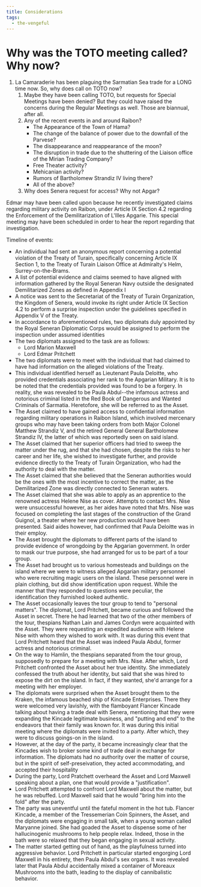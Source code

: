 ```yaml
---
title: Considerations
tags:
  - the-vengeful
---
```


# Why was the TOTO meeting called? Why now?

1. La Camaraderie has been plaguing the Sarmatian Sea trade for a LONG time now.
   So, why does call on TOTO now?
   1. Maybe they have been calling TOTO, but requests for Special Meetings have
      been denied? But they could have raised the concerns during the Regular
      Meetings as well. Those are biannual, after all.
   2. Any of the recent events in and around Raibon?
      - The Appearance of the Town of Hama?
      - The change of the balance of power due to the downfall of the Parvese?
      - The disappearance and reappearance of the moon?
      - The disruption in trade due to the shuttering of the Liaison office of
        the Mirian Trading Company?
      - Free Theater activity?
      - Mehicanian activity?
      - Rumors of Bartholomew Strandiz IV living there?
      - All of the above?
   3. Why does Senera request for access? Why not Apgar?

Edmar may have been called upon because he recently investigated claims
regarding military activity on Raibon, under Article IX Section 4.2 regarding
the Enforcement of the Demilitarization of L'Illes Apgarie. This special meeting
may have been scheduled in order to hear the report regarding that
investigation.

Timeline of events:

- An individual had sent an anonymous report concerning a potential violation of
  the Treaty of Turain, specifically concerning Article IX Section 1, to the
  Treaty of Turain Liaison Office at Admiralty's Helm, Surrey-on-the-Brams.
- A list of potential evidence and claims seemed to have aligned with
  information gathered by the Royal Seneran Navy outside the designated
  Demilitarized Zones as defined in Appendix I
- A notice was sent to the Secretariat of the Treaty of Turain Organization, the
  Kingdom of Senera, would invoke its right under Article IX Section 4.2 to
  perform a surprise inspection under the guidelines specified in Appendix V of
  the Treaty.
- In accordance to aforementioned rules, two diplomats duly appointed by the
  Royal Seneran Diplomatic Corps would be assigned to perform the inspection
  under assumed identities
- The two diplomats assigned to the task are as follows:
  - Lord Marion Maxwell
  - Lord Edmar Pritchett
- The two diplomats were to meet with the individual that had claimed to have
  had information on the alleged violations of the Treaty.
- This individual identified herself as Lieutenant Paula Deloitte, who provided
  credentials associating her rank to the Apgarian Military. It is to be noted
  that the credentials provided was found to be a forgery. In reality, she was
  revealed to be Paula Abdul--the infamous actress and notorious criminal listed
  in the Red Book of Dangerous and Wanted Criminals of Sarmatia. Heretofore, she
  will be referred to as the Asset.
- The Asset claimed to have gained access to confidential information regarding
  military operations in Raibon Island, which involved mercenary groups who may
  have been taking orders from both Major Colonel Matthew Strandiz V, and the
  retired General General Bartholomew Strandiz IV, the latter of which was
  reportedly seen on said island.
- The Asset claimed that her superior officers had tried to sweep the matter
  under the rug, and that she had chosen, despite the risks to her career and
  her life, she wished to investigate further, and provide evidence directly to
  the Treaty of Turain Organization, who had the authority to deal with the
  matter.
- The Asset claimed that she believed that the Seneran authorities would be the
  ones with the most incentive to correct the matter, as the Demilitarized Zone
  was directly connected to Seneran waters.
- The Asset claimed that she was able to apply as an apprentice to the renowned
  actress Helene Nise as cover. Attempts to contact Mrs. Nise were unsuccessful
  however, as her aides have noted that Mrs. Nise was focused on completing the
  last stages of the construction of the Grand Guignol, a theater where her new
  production would have been presented. Said aides however, had confirmed that
  Paula Deloitte was in their employ.
- The Asset brought the diplomats to different parts of the island to provide
  evidence of wrongdoing by the Apgarian government. In order to mask our true
  purpose, she had arranged for us to be part of a tour group.
- The Asset had brought us to various homesteads and buildings on the island
  where we were to witness alleged Apgarian military personnel who were
  recruiting magic users on the island. These personnel were in plain clothing,
  but did show identification upon request. While the manner that they responded
  to questions were peculiar, the identification they furnished looked
  authentic.
- The Asset occasionally leaves the tour group to tend to "personal matters".
  The diplomat, Lord Pritchett, became curious and followed the Asset in secret.
  There he had learned that two of the other members of the tour, thespians
  Nathan Lain and James Cordyn were acquainted with the Asset. They were
  requesting an expedited audience with Helene Nise with whom they wished to
  work with. It was during this event that Lord Pritchett heard that the Asset
  was indeed Paula Abdul, former actress and notorious criminal.
- On the way to Hamlin, the thespians separated from the tour group, supposedly
  to prepare for a meeting with Mrs. Nise. After which, Lord Pritchett
  confronted the Asset about her true identity. She immediately confessed the
  truth about her identity, but said that she was hired to expose the dirt on
  the island. In fact, if they wanted, she'd arrange for a meeting with her
  employer.
- The diplomats were surprised when the Asset brought them to the Kraken, the
  infamous beached ship of Kincade Enterprises. There they were welcomed very
  lavishly, with the flamboyant Flancer Kincade talking about having a trade
  deal with Senera, mentioning that they were expanding the Kincade legitimate
  business, and "putting and end" to the endeavors that their family was known
  for. It was during this initial meeting where the diplomats were invited to a
  party. After which, they were to discuss goings-on in the island.
- However, at the day of the party, it became increasingly clear that the
  Kincades wish to broker some kind of trade deal in exchange for information.
  The diplomats had no authority over the matter of course, but in the spirit of
  self-preseivation, they acted accommodating, and accepted their hospitality
- During the party, Lord Pratchett overheard the Asset and Lord Maxwell speaking
  about a plan, one that would provide a "justification".
- Lord Pritchett attempted to confront Lord Maxwell about the matter, but he was
  rebuffed. Lord Maxwell said that he would "bring him into the fold" after the
  party.
- The party was uneventful until the fateful moment in the hot tub. Flancer
  Kincade, a member of the Tressemerian Coin Spinners, the Asset, and the
  diplomats were engaging in small talk, when a young woman called Maryanne
  joined. She had goaded the Asset to dispense some of her hallucinogenic
  mushrooms to help people relax. Indeed, those in the bath were so relaxed that
  they began engaging in sexual activity.
- The matter started getting out of hand, as the playfulness turned into
  aggressive behavior. Lord Pritchett in particular started engorging Lord
  Maxwell in his entirety, then Paula Abdul's sex organs. It was revealed later
  that Paula Abdul accidentally mixed a container of Moreaux Mushrooms into the
  bath, leading to the display of cannibalistic behavior.
